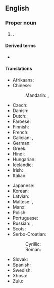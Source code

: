 ==English==
{{wikipedia}}

===Proper noun===
{{en-proper noun}}

# {{place|en|legislative capital|c/South Africa}}.

====Derived terms====
* {{l|en|Capetonian}}

====Translations====
{{trans-top|legislative capital of South Africa}}
* Afrikaans: {{t+|af|Kaapstad}}
* Chinese:
*: Mandarin: {{t+|cmn|開普敦|sc=Hani}}, {{t+|cmn|开普敦|tr=Kāipǔdūn|sc=Hani}}
* Czech: {{t+|cs|Kapské Město|n}}
* Danish: {{t|da|Cape Town}}
* Dutch: {{t+|nl|Kaapstad|n}}
* Faroese: {{t|fo|Høvdastaður|m}}
* Finnish: {{t+|fi|Kapkaupunki}}
* French: {{t+|fr|Le Cap|m}}
* Galician: {{t+|gl|Cidade do Cabo|f}}, {{t+|gl|Capetón}}
* German: {{t|de|Kapstadt}}
* Greek: {{t|el|Κέηπ Τάουν|n}}
* Hindi: {{t|hi|केपटाउन}}
* Hungarian: {{t+|hu|Fokváros}}
* Icelandic: {{t|is|Höfðaborg|f}}
* Irish: {{t|ga|Baile na Rinne}}
* Italian: {{t+|it|Città del Capo|f}}
{{trans-mid}}
* Japanese: {{t|ja|ケープタウン|tr=Kēputaun}}
* Korean: {{t|ko|^케이프타운}}
* Latvian: {{t|lv|Keiptauna|f}}
* Maltese: {{t|mt|il-Belt Kapo}}, {{t|mt|Kejp Tawn}}
* Manx: {{t|gv|Balley ny Rheynn|m}}
* Polish: {{t+|pl|Kapsztad|m}}
* Portuguese: {{t+|pt|Cidade do Cabo}}
* Russian: {{t+|ru|Кейпта́ун|m}}, {{t+|ru|Ке́йптаун|m}}
* Scots: {{t|sco|Cape Toun}}
* Serbo-Croatian:
*: Cyrillic: {{t|sh|Кејптаун|m}}
*: Roman: {{t|sh|Kejptaun|m}}
* Slovak: {{t|sk|Kapské Mesto|n}}
* Spanish: {{t+|es|Ciudad del Cabo|f}}
* Swedish: {{t+|sv|Kapstaden}}
* Xhosa: {{t|xh|iKapa}}
* Zulu: {{t-needed|zu}}
{{trans-bottom}}